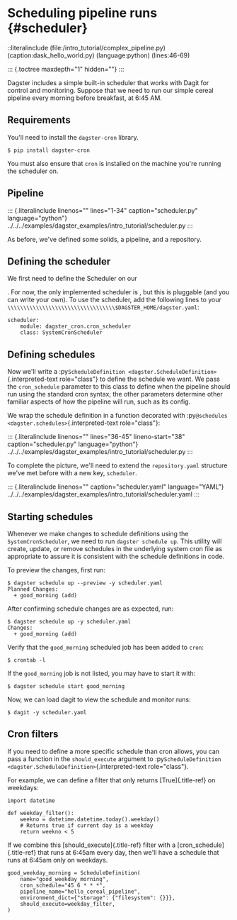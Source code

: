 
# Scheduling pipeline runs {#scheduler}

::literalinclude (file:/intro_tutorial/complex_pipeline.py) (caption:dask_hello_world.py) (language:python) (lines:46-69)

::: {.toctree maxdepth="1" hidden=""}
:::

Dagster includes a simple built-in scheduler that works with Dagit for
control and monitoring. Suppose that we need to run our simple cereal
pipeline every morning before breakfast, at 6:45 AM.

## Requirements

You\'ll need to install the `dagster-cron` library.

```{.shell}
$ pip install dagster-cron
```

You must also ensure that `cron` is installed on the machine you\'re
running the scheduler on.

## Pipeline

::: {.literalinclude linenos="" lines="1-34" caption="scheduler.py" language="python"}
../../../examples/dagster_examples/intro_tutorial/scheduler.py
:::

As before, we\'ve defined some solids, a pipeline, and a repository.

## Defining the scheduler

We first need to define the Scheduler on our

<PyObject
  module="dagster.core.instance"
  object="DagsterInstance"
/>. For now, the only implemented scheduler is
<PyObject
  module="dagster_cron"
  object="SystemCronScheduler"
/>, but this is pluggable (and you can
write your own). To use the scheduler, add the following lines to your
`\\\\\\\\\\\\\\\\\\\\\\\\\\\\\\\\\\$DAGSTER_HOME/dagster.yaml`:

```{.yaml}
scheduler:
    module: dagster_cron.cron_scheduler
    class: SystemCronScheduler
```

## Defining schedules

Now we\'ll write a
:py`ScheduleDefinition <dagster.ScheduleDefinition>`{.interpreted-text
role="class"} to define the schedule we want. We pass the
`cron_schedule` parameter to this class to define when the pipeline
should run using the standard cron syntax; the other parameters
determine other familiar aspects of how the pipeline will run, such as
its config.

We wrap the schedule definition in a function decorated with
:py`@schedules <dagster.schedules>`{.interpreted-text role="class"}:

::: {.literalinclude linenos="" lines="36-45" lineno-start="38" caption="scheduler.py" language="python"}
../../../examples/dagster_examples/intro_tutorial/scheduler.py
:::

To complete the picture, we\'ll need to extend the `repository.yaml`
structure we\'ve met before with a new key, `scheduler`.

::: {.literalinclude linenos="" caption="scheduler.yaml" language="YAML"}
../../../examples/dagster_examples/intro_tutorial/scheduler.yaml
:::

## Starting schedules

Whenever we make changes to schedule definitions using the
`SystemCronScheduler`, we need to run `dagster schedule up`. This
utility will create, update, or remove schedules in the underlying
system cron file as appropriate to assure it is consistent with the
schedule definitions in code.

To preview the changes, first run:

```{.console}
$ dagster schedule up --preview -y scheduler.yaml
Planned Changes:
  + good_morning (add)
```

After confirming schedule changes are as expected, run:

```{.console}
$ dagster schedule up -y scheduler.yaml
Changes:
  + good_morning (add)
```

Verify that the `good_morning` scheduled job has been added to `cron`:

```{.console}
$ crontab -l
```

If the `good_morning` job is not listed, you may have to start it with:

```{.console}
$ dagster schedule start good_morning
```

Now, we can load dagit to view the schedule and monitor runs:

```{.console}
$ dagit -y scheduler.yaml
```

## Cron filters

If you need to define a more specific schedule than cron allows, you can
pass a function in the `should_execute` argument to
:py`ScheduleDefinition <dagster.ScheduleDefinition>`{.interpreted-text
role="class"}.

For example, we can define a filter that only returns [True]{.title-ref}
on weekdays:

```{.python}
import datetime

def weekday_filter():
    weekno = datetime.datetime.today().weekday()
    # Returns true if current day is a weekday
    return weekno < 5
```

If we combine this [should\_execute]{.title-ref} filter with a
[cron\_schedule]{.title-ref} that runs at 6:45am every day, then we'll
have a schedule that runs at 6:45am only on weekdays.

```{.python}
good_weekday_morning = ScheduleDefinition(
    name="good_weekday_morning",
    cron_schedule="45 6 * * *",
    pipeline_name="hello_cereal_pipeline",
    environment_dict={"storage": {"filesystem": {}}},
    should_execute=weekday_filter,
)
```
